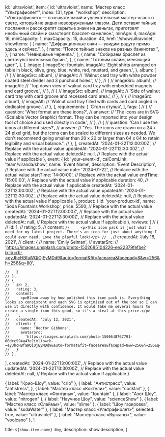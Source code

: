   id: 'ultraviolet',
  item: {
    id: 'ultraviolet',
    name: 'Мастер класс "Ультрафиолет"',
    index: 131,
    type: "workshop",
    description:
      '«Ультрафиолет» — познавательный и увлекательный мастер-класс о свете, который не видно невооруженным глазом. Дети оставят тайные послания и рассекретят скрытые знаки на деньгах, приготовят необычный слайм и смастерят браслет-хамелеон.',
    minAge: 4,
    maxAge: 16,
    minCapacity: 1, 
    maxCapacity: 15, 
    duration: 40, 
    href: '/show/ultraviolet',
    showItems: [
      { name: "Дифракционные очки — увидим радугу прямо здесь и сейчас.", },
      { name: "Поиск тайных знаков на разных банкнотах.", },
      { name: "Невидимые чернила.", },
      { name: "Собираем браслет из светочувствительных бусин.", },
      { name: "Готовим слайм, меняющий цвет.", },
    ],
    image: {
      imageSrc: fountain,
      imageAlt:
        'Eight shirts arranged on table in black, olive, grey, blue, white, red, mustard, and green.',
    },
    album: [
      // {
      //   imageSrc: album1,
      //   imageAlt:
      //     'Walnut card tray with white powder coated steel divider and 3 punchout holes.',
      // },
      // {
      //   imageSrc: album1,
      //   imageAlt:
      //     'Top down view of walnut card tray with embedded magnets and card groove.',
      // },
      // {
      //   imageSrc: album1,
      //   imageAlt:
      //     'Side of walnut card tray with card groove and recessed card area.',
      // },
      // {
      //   imageSrc: album1,
      //   imageAlt:
      //     'Walnut card tray filled with cards and card angled in dedicated groove.',
      // },
    ],
    requirements: [
       'Стол и стулья',
    ],
    faqs: [
  //     {
  //   question: 'What format are these icons?',
  //   answer:
  //     'The icons are in SVG (Scalable Vector Graphic) format. They can be imported into your design tool of choice and used directly in code.',
  // },
  // {
  //   question: 'Can I use the icons at different sizes?',
  //   answer:
  //     "Yes. The icons are drawn on a 24 x 24 pixel grid, but the icons can be scaled to different sizes as needed. We don't recommend going smaller than 20 x 20 or larger than 64 x 64 to retain legibility and visual balance.",
  // },
  ],
    createdAt: '2024-01-22T12:00:00Z', // Replace with the actual value
    updatedAt: '2024-01-22T12:30:00Z', // Replace with the actual value
    deletedAt: null, // Replace with the actual value if applicable
  },
  event: {
    id: 'your-event-id',
calComLink: 'team/viranda/show',
    name: 'Event Name',
    description: 'Event Description', // Replace with the actual value
    date: '2024-01-22', // Replace with the actual value
    startTime: '14:00:00', // Replace with the actual value
    endTime: '15:00:00', // Replace with the actual value if applicable
    duration: 40, // Replace with the actual value if applicable
    createdAt: '2024-01-22T12:00:00Z', // Replace with the actual value
    updatedAt: '2024-01-22T12:30:00Z', // Replace with the actual value
    deletedAt: null, // Replace with the actual value if applicable
  },
  product: {
    id: 'your-product-id',
    name: 'Soda Fountains Workshop',
    price: 5500, // Replace with the actual value
    createdAt: '2024-01-22T12:00:00Z', // Replace with the actual value
    updatedAt: '2024-01-22T12:30:00Z', // Replace with the actual value
    deletedAt: null, // Replace with the actual value if applicable
  },
  reviews: [
    // {
    //   id: 1,
    //   rating: 5,
    //   content: `
    //     <p>This icon pack is just what I need for my latest project. There's an icon for just about anything I could ever need. Love the playful look!</p>
    //   `,
    //   createdAt: 'July 16, 2021',
    //   client: {
    //     name: 'Emily Selman',
    //     avatarSrc:
    //     'https://images.unsplash.com/photo-1502685104226-ee32379fefbe?ixlib=rb-=eyJhcHBfaWQiOjEyMDd9&auto=format&fit=facearea&facepad=8&w=256&h=256&q=80',

    //   }
    // },
    // {
    //   id: 2,
    //   rating: 3,
    //   content: `
    //     <p>Blown away by how polished this icon pack is. Everything looks so consistent and each SVG is optimized out of the box so I can use it directly with confidence. It would take me several hours to create a single icon this good, so it's a steal at this price.</p>
    //   `,
    //   createdAt: 'July 12, 2021',
    //   client: {
    //     name: 'Hector Gibbons',
    //     avatarSrc:
    //       'https://images.unsplash.com/photo-1500648767791-00dcc994a43e?ixlib=rb-=eyJhcHBfaWQiOjEyMDd9&auto=format&fit=facearea&facepad=8&w=256&h=256&q=80',
    //   }
    // },

],
createdAt: '2024-01-22T13:00:00Z', // Replace with the actual value
updatedAt: '2024-01-22T13:30:00Z', // Replace with the actual value
deletedAt: null, // Replace with the actual value if applicable
}


  {
    label: "Крио-Шоу",
    value: "crio"
  },
  {
    label: "Антистресс",
    value: "antistress",
  },
  {
    label: "Мастер класс «Коктели»",
    value: "cocktail"
  },
  {
    label: "Мастер класс «Фонтаны»",
    value: "fountain"
  },
  {
    label: "Азот Шоу",
    value: "nitrogen"
  },
  {
    label: "Научное Шоу",
    value: "scienceShow"
  },
  {
    label: "Мастер класс «Слаймы»",
    value: "slime"
  },
  {
    label: "Шоу газировка",
    value: "sodaWater"
  },
  {
    label: "Мастер класс «Ультрафиолет»",
    selected: true,
    value: "ultraviolet"
  },
  {
    label: "Мастер-класс «Вулканы»",
    value: "voolcano"
  },
]

  title: `${show.item.name} Шоу`,
  description: show.description,
}

<Show show={show} orderOptions={orderOptions}/>
